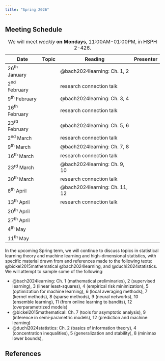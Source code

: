 ```yaml
---
title: "Spring 2026"
---
```


## Meeting Schedule

| Date            | Topic | Reading                       | Presenter |
| --------------- | ----- | ----------------------------- | --------- |
| 26^th^ January  |       | @bach2024learning: Ch. 1, 2   |           |
| 2^nd^ February  |       | research connection talk      |           |
| 9^th^ February  |       | @bach2024learning: Ch. 3, 4   |           |
| 16^th^ February |       | research connection talk      |           |
| 23^rd^ February |       | @bach2024learning: Ch. 5, 6   |           |
| 2^nd^ March     |       | research connection talk      |           |
| 9^th^ March     |       | @bach2024learning: Ch. 7, 8   |           |
| 16^th^ March    |       | research connection talk      |           |
| 23^rd^ March    |       | @bach2024learning: Ch. 9, 10  |           |
| 30^th^ March    |       | research connection talk      |           |
| 6^th^ April     |       | @bach2024learning: Ch. 11, 12 |           |
| 13^th^ April    |       | research connection talk      |           |
| 20^th^ April    |       |                               |           |
| 27^th^ April    |       |                               |           |
| 4^th^ May       |       |                               |           |
| 11^th^ May      |       |                               |           |

: We will meet _weekly_ **on Mondays**, 11:00AM-01:00PM, in HSPH 2-426.

In the upcoming Spring term, we will continue to discuss topics in statistical
learning theory and machine learning and high-dimensional statistics, with
specific material drawn from and references made to the following texts:
@bickel2015mathematical @bach2024learning, and @duchi2024statistics. We will
attempt to sample some of the following:

- @bach2024learning: Ch. 1 (mathematical preliminaries), 2 (supervised
  learning), 3 (linear least-squares), 4 (empirical risk minimization), 5
  (optimization for machine learning), 6 (local averaging methods), 7 (kernel
  methods), 8 (sparse methods), 9 (neural networks), 10 (ensemble learning),
  11 (from online learning to bandits), 12 (overparametrized models)
- @bickel2015mathematical: Ch. 7 (tools for asymptotic analysis), 9 (inference
  in semi-parametric models), 12 (prediction and machine learning)
- @duchi2024statistics: Ch. 2 (basics of information theory), 4 (concentration
  inequalities), 5 (generalization and stability), 8 (minimax lower bounds),

## References

::: {#refs}
:::
